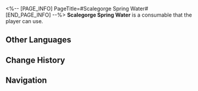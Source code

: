 <%-- [PAGE_INFO]
PageTitle=#Scalegorge Spring Water#
[END_PAGE_INFO] --%>
{{Consumable Infobox
|id          = 408406
|image       = Item Scalegorge Spring Water.png
|type        = Restorative Consumables
|rarity      = 2
|effect      = Upon use, immediately regenerates 30% of Max Energy for a single ally.
|description = Natural drinking water from the Scalegorge Waterscape.<br />It doesn't say it's a zero-calorie drink, and it looks like it has zero calories, but its calories are incredibly high.
|effectType  = 
|effectType2 = 
|effectType3 = 
|recipe      = 
|source1     = [[Vending Machine]]
|source2     = 
|source3     = 
}}
{{Description|''"Colorless and tasteless like spring water, yet high in sugar and fat like milk tea. It minimizes the guilt you feel when consuming calories."''}}
'''Scalegorge Spring Water''' is a consumable that the player can use.

==Other Languages==
{{Other Languages
|en   = Scalegorge Spring Water
|zhs  = 鳞渊冰泉
|zht  = 鱗淵冰泉
|ja   = 鱗淵氷泉
|ko   = 인연 얼음샘
|es   = Agua del Desfiladero
|fr   = Eau de source du Royaume de l'abysse écailleux
|ru   = Ключевая вода из Чешуйчатого ущелья
|th   = Scalegorge Spring Water
|vi   = Suối Băng Lân Uyên
|de   = Walstromwasser
|id   = Scalegorge Spring Water
|pt   = Água da Fonte do Desfiladeiro Escamado
}}

==Change History==
{{Change History|1.0}}

==Navigation==
{{Consumable Navbox}}